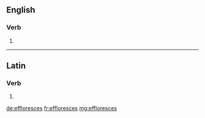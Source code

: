 ==English==

===Verb===
{{head|en|verb form}}

# {{en-third-person singular of|effloresce}}

----

==Latin==

===Verb===
{{la-verb-form|efflōrēscēs}}

# {{conjugation of|efflōrēscō||2|s|fut|act|ind|lang=la}}

[[de:effloresces]]
[[fr:effloresces]]
[[mg:effloresces]]